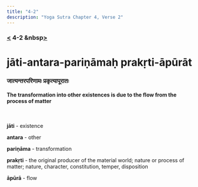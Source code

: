 ```yaml
---
title: "4-2"
description: "Yoga Sutra Chapter 4, Verse 2"
---
```


### [<](/Chapter-4/4-1) 4-2 &nbsp[>](/Chapter-4/4-3/)

# jāti-antara-pariṇāmaḥ prakṛti-āpūrāt

### जात्यन्तरपरिणामः प्रकृत्यापूरातः

#### The transformation into other existences is due to the flow from the process of matter

<br />

**jāti** - existence

**antara** - other

**pariṇāma** - transformation

**prakṛti** - the original producer of the material world; nature or process of matter; nature, character, constitution, temper, disposition

**āpūrā** - flow

<br />
